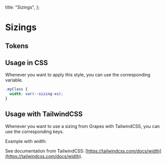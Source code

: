 
  title: "Sizings",
};

# Sizings

## Tokens

<SizingTokens />

## Usage in CSS

Whenever you want to apply this style, you can use the corresponding variable.

```css
.myClass {
  width: var(--sizing-xs);
}
```

## Usage with TailwindCSS

Whenever you want to use a sizing from Grapes with TailwindCSS, you can use the corresponding keys.

Example with width:

<SizingTailwind />

See documentation from TailwindCSS: [https://tailwindcss.com/docs/width](https://tailwindcss.com/docs/width).
